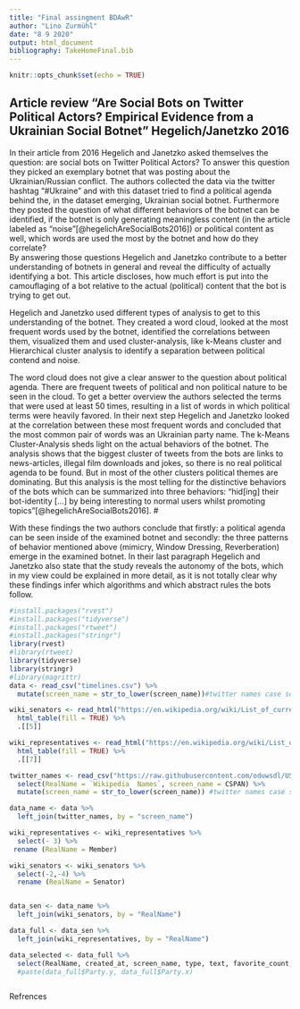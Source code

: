 ```yaml
---
title: "Final assingment BDAwR"
author: "Lino Zurmühl"
date: "8 9 2020"
output: html_document
bibliography: TakeHomeFinal.bib
---
```


```r
knitr::opts_chunk$set(echo = TRUE)
```
## Article review "Are Social Bots on Twitter Political Actors? Empirical Evidence from a Ukrainian Social Botnet" Hegelich/Janetzko 2016

In their article from 2016 Hegelich and Janetzko asked themselves the question: are social bots on Twitter Political Actors? To answer this question they picked an exemplary botnet that was posting about the Ukrainian/Russian conflict. The authors collected the data via the twitter hashtag "#Ukraine" and with this dataset tried to find a political agenda behind the, in the dataset emerging, Ukrainian social botnet. Furthermore they posted the question of what different behaviors of the botnet can be identified, if the botnet is only generating meaningless content (in the article labeled as "noise"[@hegelichAreSocialBots2016]) or political content as well, which words are used the most by the botnet and how do they correlate?  
By answering those questions Hegelich and Janetzko contribute to a better understanding of botnets in general and reveal the difficulty of actually identifying a bot. This article discloses, how much effort is put into the camouflaging of a bot relative to the actual (political) content that the bot is trying to get out. 

Hegelich and Janetzko used different types of analysis to get to this understanding of the botnet. They created a word cloud, looked at the most frequent words used by the botnet, identified the correlations between them, visualized them and used cluster-analysis, like k-Means cluster and Hierarchical cluster analysis to identify a separation between political contend and noise.

The word cloud does not give a clear answer to the question about political agenda. There are frequent tweets of political and non political nature to be seen in the cloud. To get a better overview the authors selected the terms that were used at least 50  times, resulting in a list of words in which political terms were heavily favored. In their next step Hegelich and Janetzko looked at the correlation between these most frequent words and concluded that the most common pair of words was an Ukrainian party name. The k-Means Cluster-Analysis sheds light on the actual behaviors of the botnet. The analysis shows that the biggest cluster of tweets from the bots are links to news-articles, illegal film downloads and jokes, so there is no real political agenda to be found. But in most of the other clusters political themes are dominating. But this analysis is the most telling for the distinctive behaviors of the bots which can be summarized into three behaviors: "hid[ing] their bot-identity [...] by being interesting to normal users whilst promoting topics"[@hegelichAreSocialBots2016]. #

With these findings the two authors conclude that firstly: a political agenda can be seen inside of the examined botnet and secondly: the three patterns of behavior mentioned above (mimicry, Window Dressing, Reverberation) emerge in the examined botnet. In their last paragraph Hegelich and Janetzko also state that the study reveals the autonomy of the bots, which in my view could be explained in more detail, as it is not totally clear why these findings infer which algorithms and which abstract rules the bots follow. 


```r
#install.packages("rvest")
#install.packages("tidyverse")
#install.packages("rtweet")
#install.packages("stringr")
library(rvest)
#library(rtweet)
library(tidyverse)
library(stringr)
#library(magrittr)
data <- read_csv("timelines.csv") %>% 
  mutate(screen_name = str_to_lower(screen_name))#twitter names case sensitive not matching the twitter data

wiki_senators <- read_html("https://en.wikipedia.org/wiki/List_of_current_United_States_senators") %>% 
  html_table(fill = TRUE) %>% 
  .[[5]] 

wiki_representatives <- read_html("https://en.wikipedia.org/wiki/List_of_current_members_of_the_United_States_House_of_Representatives") %>% 
  html_table(fill = TRUE) %>% 
  .[[7]]

twitter_names <- read_csv("https://raw.githubusercontent.com/oduwsdl/US-Congress/master/116thCongress/116Congress.csv") %>% 
  select(RealName = `Wikipedia  Names`, screen_name = CSPAN) %>%
  mutate(screen_name = str_to_lower(screen_name)) #twitter names case sensitive not matching the twitter data

data_name <- data %>%
  left_join(twitter_names, by = "screen_name")

wiki_representatives <- wiki_representatives %>%
  select(- 3) %>%
 rename (RealName = Member)

wiki_senators <- wiki_senators %>%
  select(-2,-4) %>%
  rename (RealName = Senator)


data_sen <- data_name %>%
  left_join(wiki_senators, by = "RealName")

data_full <- data_sen %>%
  left_join(wiki_representatives, by = "RealName")

data_selected <- data_full %>%
  select(RealName, created_at, screen_name, type, text, favorite_count, Party.x, Party.y, State, District) %>%
  #paste(data_full$Party.y, data_full$Party.x)



```
Refrences

